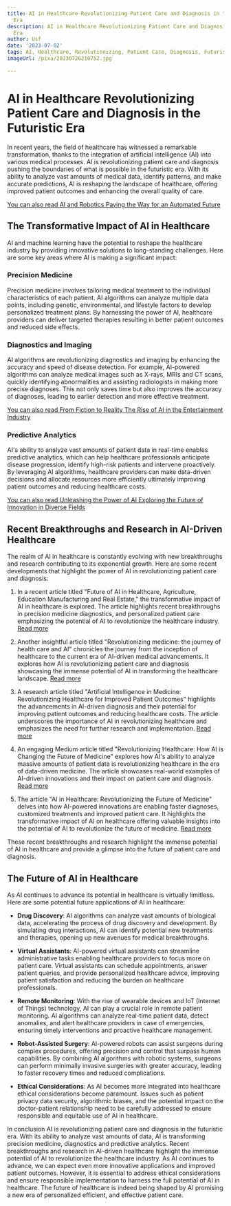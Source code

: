 ```yaml
---
title: AI in Healthcare Revolutionizing Patient Care and Diagnosis in the Futuristic
  Era
description: AI in Healthcare Revolutionizing Patient Care and Diagnosis in the Futuristic
  Era
author: Usf
date: '2023-07-02'
tags: AI, Healthcare, Revolutionizing, Patient Care, Diagnosis, Futuristic Era
imageUrl: /pixa/20230726210752.jpg

---
```

# AI in Healthcare Revolutionizing Patient Care  and Diagnosis  in the Futuristic  Era

In recent years, the field  of healthcare has witnessed a remarkable transformation, thanks to the integration of artificial intelligence (AI) into  various medical processes. AI is revolutionizing patient care and diagnosis pushing the boundaries of  what is possible in the futuristic era. With its ability to analyze vast amounts of medical data, identify patterns, and  make  accurate predictions, AI is reshaping the landscape  of healthcare, offering improved patient outcomes and enhancing the overall quality of care.

[You can also read AI and Robotics  Paving the Way for an Automated Future](AI%20and%20Robotics%20Paving%20the%20Way%20for%20an%20Automated%20Future)


## The Transformative Impact of AI in Healthcare

AI and machine learning have the potential to reshape the healthcare industry by providing innovative solutions to long-standing challenges. Here are some  key areas where AI is making a significant impact:

### Precision Medicine

Precision medicine  involves tailoring medical treatment to the individual characteristics  of  each patient.  AI algorithms can  analyze multiple data points, including  genetic, environmental, and lifestyle factors to develop personalized treatment plans. By harnessing the power of AI, healthcare  providers can deliver targeted therapies resulting in better patient outcomes and reduced  side effects.

### Diagnostics and Imaging

AI algorithms  are revolutionizing diagnostics and imaging by enhancing the accuracy  and speed of disease detection. For example, AI-powered  algorithms can  analyze medical images such as X-rays, MRIs and CT scans, quickly identifying abnormalities and assisting radiologists in making more precise diagnoses. This not only saves time but also improves the accuracy of diagnoses, leading to earlier detection and more effective treatment.

[You can also read From Fiction to Reality The Rise of AI in the  Entertainment Industry](From%20Fiction%20to%20Reality%20The%20Rise%20of%20AI%20in%20the%20Entertainment%20Industry)


### Predictive Analytics

AI's ability to analyze vast amounts of patient data in real-time enables predictive analytics, which can help healthcare professionals anticipate disease  progression, identify high-risk patients and intervene proactively. By leveraging AI algorithms, healthcare providers can make data-driven decisions  and allocate resources more efficiently ultimately improving patient outcomes and reducing healthcare costs.

[You can  also read Unleashing the Power of AI Exploring the Future of Innovation in Diverse Fields](Unleashing%20the%20Power%20of%20AI%20Exploring%20the%20Future%20of%20Innovation%20in%20Diverse%20Fields)


##  Recent Breakthroughs and Research in  AI-Driven Healthcare

The realm of AI in healthcare is constantly evolving with new breakthroughs and research  contributing to its exponential growth. Here are some recent developments that highlight the  power of AI  in revolutionizing patient care and diagnosis:

1. In a recent article titled "Future  of AI in  Healthcare,  Agriculture,  Education Manufacturing and Real Estate," the transformative impact of  AI in healthcare is explored. The article highlights  recent breakthroughs in precision medicine diagnostics, and personalized patient care emphasizing the potential of AI to  revolutionize the healthcare industry. [Read more](https://www.digitaljournal.com/pr/news/binary-news-network/future-of-ai-in-healthcare-agriculture-education-manufacturing-and-real-estate)

2. Another insightful article titled "Revolutionizing medicine: the journey of health care and AI" chronicles the journey from  the inception of healthcare to the current era of AI-driven  medical advancements. It explores how AI is revolutionizing  patient care and diagnosis showcasing the immense potential of AI in transforming the healthcare  landscape. [Read more](https://www.kevinmd.com/2023/04/revolutionizing-medicine-the-journey-of-health-care-and-ai.html)

3. A research article titled "Artificial Intelligence in Medicine: Revolutionizing  Healthcare for  Improved Patient Outcomes" highlights the advancements in AI-driven diagnosis and their potential for  improving patient outcomes and reducing healthcare costs. The article underscores the  importance of  AI in revolutionizing healthcare and emphasizes the need for further research and implementation. [Read more](https://jmrionline.com/jmri/article/view/292)

4. An engaging Medium article  titled "Revolutionizing  Healthcare: How AI is Changing the Future of Medicine" explores how AI's ability to analyze massive  amounts of patient data is revolutionizing healthcare in the  era of data-driven medicine. The article showcases real-world examples of AI-driven innovations and their impact  on patient care and  diagnosis.  [Read more](https://medium.com/@dr.oconitrillo/revolutionizing-healthcare-how-ai-is-transforming-the-future-of-medicine-51aeb360c5f0)

5. The  article "AI in Healthcare: Revolutionizing the Future of Medicine"  delves  into how AI-powered innovations are enabling faster diagnoses, customized  treatments and improved patient care. It highlights the transformative impact  of AI on healthcare offering valuable insights into the  potential of AI to revolutionize the  future of medicine.  [Read more](https://www.itsmrmetaverse.com/blog/ai-in-healthcare-transforming-medicine-through-intelligent-technology)

These recent breakthroughs and research highlight the immense potential of AI in healthcare and provide a glimpse into  the future of patient  care and diagnosis.

## The Future  of AI in Healthcare

As AI continues to advance its potential in healthcare is virtually  limitless. Here are some potential future applications of AI in healthcare:

- **Drug Discovery**: AI algorithms can analyze vast amounts of  biological data, accelerating the process of drug  discovery and development. By simulating drug interactions, AI can identify potential new treatments and therapies, opening up new avenues  for medical breakthroughs.

- **Virtual Assistants**: AI-powered virtual assistants can streamline administrative tasks enabling healthcare providers to focus more on patient care.  Virtual  assistants can schedule appointments, answer patient queries,  and provide personalized  healthcare advice, improving patient satisfaction and reducing the burden on healthcare professionals.

- **Remote Monitoring**: With the rise  of wearable devices and  IoT (Internet of Things) technology,  AI can play a crucial  role in remote patient monitoring. AI  algorithms can analyze real-time patient  data, detect anomalies, and alert healthcare providers in case of emergencies, ensuring timely interventions  and proactive healthcare management.

- **Robot-Assisted Surgery**: AI-powered robots can assist surgeons during complex procedures, offering precision and  control that surpass human capabilities. By combining AI  algorithms with robotic systems, surgeons can perform minimally invasive surgeries with greater accuracy, leading to faster recovery times and reduced complications.

- **Ethical Considerations**: As AI becomes more integrated into  healthcare ethical considerations  become paramount. Issues such as  patient privacy data security, algorithmic biases, and  the potential  impact on  the doctor-patient relationship need to be  carefully addressed to ensure responsible and equitable use of AI in healthcare.

In conclusion AI is revolutionizing patient care and diagnosis in the futuristic era. With its ability to analyze vast amounts of data, AI is transforming precision medicine, diagnostics and predictive analytics. Recent  breakthroughs and research in AI-driven healthcare  highlight the immense potential of AI to  revolutionize the healthcare industry.  As AI continues to  advance, we  can expect even more innovative applications and improved patient outcomes. However, it  is essential  to address ethical considerations and ensure responsible implementation to harness the full potential of AI in healthcare. The future of  healthcare is indeed being shaped by AI promising a new era of personalized efficient,  and effective patient care.